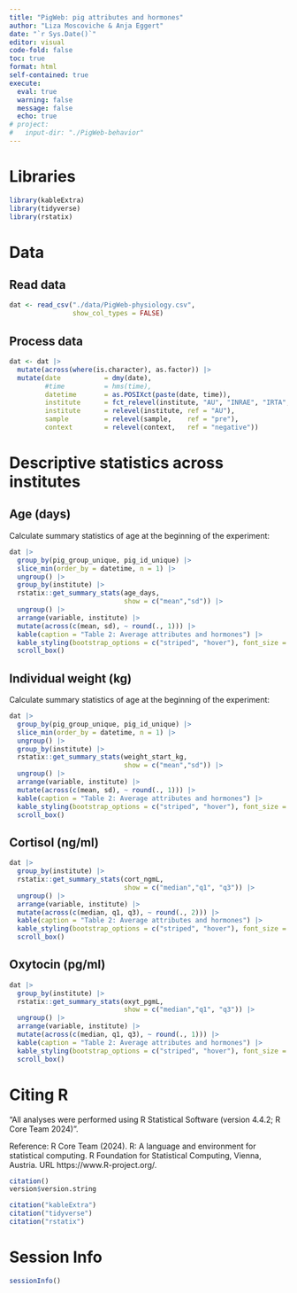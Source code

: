 ```yaml
---
title: "PigWeb: pig attributes and hormones"
author: "Liza Moscoviche & Anja Eggert"
date: "`r Sys.Date()`" 
editor: visual
code-fold: false
toc: true
format: html
self-contained: true
execute:
  eval: true
  warning: false
  message: false
  echo: true
# project:
#   input-dir: "./PigWeb-behavior"
---
```


# Libraries

```r
library(kableExtra)
library(tidyverse)
library(rstatix)
```

# Data

## Read data

```r
dat <- read_csv("./data/PigWeb-physiology.csv",
                show_col_types = FALSE)
```

## Process data

```r
dat <- dat |> 
  mutate(across(where(is.character), as.factor)) |> 
  mutate(date           = dmy(date),
         #time          = hms(time),
         datetime       = as.POSIXct(paste(date, time)),
         institute      = fct_relevel(institute, "AU", "INRAE", "IRTA", "WUR"),
         institute      = relevel(institute, ref = "AU"),
         sample         = relevel(sample,    ref = "pre"),
         context        = relevel(context,   ref = "negative"))
```

# Descriptive statistics across institutes

## Age (days)

Calculate summary statistics of age at the beginning of the experiment:

```r
dat |>
  group_by(pig_group_unique, pig_id_unique) |> 
  slice_min(order_by = datetime, n = 1) |> 
  ungroup() |> 
  group_by(institute) |> 
  rstatix::get_summary_stats(age_days,
                             show = c("mean","sd")) |>
  ungroup() |> 
  arrange(variable, institute) |> 
  mutate(across(c(mean, sd), ~ round(., 1))) |> 
  kable(caption = "Table 2: Average attributes and hormones") |>
  kable_styling(bootstrap_options = c("striped", "hover"), font_size = 10) |> 
  scroll_box()
```

## Individual weight (kg)

Calculate summary statistics of age at the beginning of the experiment:

```r
dat |>
  group_by(pig_group_unique, pig_id_unique) |> 
  slice_min(order_by = datetime, n = 1) |> 
  ungroup() |> 
  group_by(institute) |> 
  rstatix::get_summary_stats(weight_start_kg,
                             show = c("mean","sd")) |>
  ungroup() |> 
  arrange(variable, institute) |> 
  mutate(across(c(mean, sd), ~ round(., 1))) |> 
  kable(caption = "Table 2: Average attributes and hormones") |>
  kable_styling(bootstrap_options = c("striped", "hover"), font_size = 10) |> 
  scroll_box()
```

## Cortisol (ng/ml)

```r
dat |> 
  group_by(institute) |> 
  rstatix::get_summary_stats(cort_ngmL,
                             show = c("median","q1", "q3")) |>
  ungroup() |> 
  arrange(variable, institute) |> 
  mutate(across(c(median, q1, q3), ~ round(., 2))) |> 
  kable(caption = "Table 2: Average attributes and hormones") |>
  kable_styling(bootstrap_options = c("striped", "hover"), font_size = 10) |> 
  scroll_box()
```

## Oxytocin (pg/ml)

```r
dat |> 
  group_by(institute) |> 
  rstatix::get_summary_stats(oxyt_pgmL,
                             show = c("median","q1", "q3")) |>
  ungroup() |> 
  arrange(variable, institute) |> 
  mutate(across(c(median, q1, q3), ~ round(., 1))) |> 
  kable(caption = "Table 2: Average attributes and hormones") |>
  kable_styling(bootstrap_options = c("striped", "hover"), font_size = 10) |> 
  scroll_box()
```

# Citing R

"All analyses were performed using R Statistical Software (version 4.4.2; R Core Team 2024)".

Reference: R Core Team (2024). R: A language and environment for statistical computing. R Foundation for Statistical Computing, Vienna, Austria. URL https://www.R-project.org/.

```r
citation()
version$version.string
```

```r
citation("kableExtra")
citation("tidyverse")
citation("rstatix")
```

# Session Info

```r
sessionInfo()
```
